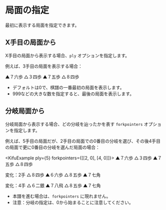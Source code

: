 
# 局面の指定

最初に表示する局面を指定できます。

<TOCInline toc={toc} />

## X手目の局面から

X手目の局面から表示する場合、`ply` オプションを指定します。

例えば、3手目の局面を表示する場合：

<KifuExample ply={3}>
  ▲７六歩 △３四歩 ▲７五歩 △８四歩
</KifuExample>

* デフォルトは0で、棋譜の一番最初の局面を表示します。
* 999などの大きな数を指定すると、最後の局面を表示します。

## 分岐局面から

分岐局面から表示する場合、どの分岐を辿ったかを表す `forkpointers` オプションを指定します。

例えば、5手目の局面だが、2手目の局面での0番目の分岐を選び、その後4手目の局面で更に0番目の分岐を選んだ局面の場合：

<KifuExample ply={5} forkpointers={[[2, 0], [4, 0]]}>
▲７六歩 △３四歩 ▲７五歩 △８四歩

変化：2手
△８四歩 ▲６六歩 △８五歩 ▲７七角

変化：4手
△６二銀 ▲７八飛 △８五歩 ▲７七角
</KifuExample>

* 本譜を進む場合は、`forkpointers` に現れません。
* 注意：分岐の指定は、0から始まることに注意してください。
